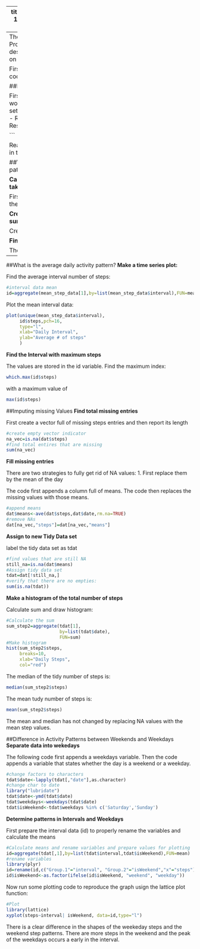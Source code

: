 
---
title: "Reproducible Research - Project 1"
author: "NK"
date: "Tuesday, May 12, 2015"
output: html_document
---
The following document is a code for Project 1 of reproducible research. It describes an exploratory data analysis on a step counter data. 

First set global options to always display code chunks:
```r
library(knitr)
opts_chunk$set(echo=TRUE)
```



##Loading and Preprocessing the Data

First, set the working directory
```r
#Set working directory
setwd("C:\\Users\\N\\Dropbox\\Coursera\\05 - Reproducible Research\\RepData_PeerAssessment1")

```

Read accelerometer data that is located in the same folder
```r
#read in data
dat=read.csv(file="activity.csv",
             header=TRUE, sep=",",
             stringsAsFactors=FALSE,
             na.strings="NA")
dat$date=as.factor(dat$date)
```

##What is the average dailty activity pattern?

**Calculate the total number of steps taken per day**

First extract the step data and the sum the steps via the aggregate function.
```r
#Take the step data and remove the NA values
mean_step_data=dat[!is.na(dat$steps),1:3]
#Calculate the sum
sum_steps=aggregate(mean_step_data[1],
                    by=list(mean_step_data$date),
                    FUN=sum)
sum_steps
```

**Create a histogram of the step summaries**

Create and show a histogram plot:
```r
#Make historgram 
hist(sum_steps$steps,
     breaks=10,
     xlab="Daily Steps",
     col="red")
```

**Find the mean and median**

The median of the number of steps is:
```r
median(sum_steps$steps)
```
The mean number of steps is:
```r
mean(sum_steps$steps)
```

---
##What is the average daily activity pattern?
**Make a time series plot:**

Find the average interval number of steps:
```r
#interval data mean
id=aggregate(mean_step_data[1],by=list(mean_step_data$interval),FUN=mean)
```

Plot the mean interval data:
```r
plot(unique(mean_step_data$interval),
     id$steps,pch=16,
     type="l",
     xlab="Daily Interval",
     ylab="Average # of steps"
     )
```

**Find the Interval with maximum steps**

The values are stored in the id variable. Find the maximum index:
```r
which.max(id$steps)
```
with a maximum value of
```r
max(id$steps)
```

##Imputing missing Values
**Find total missing entries**

First create a vector full of missing steps entries and then report its length
```r
#create empty vector indicator
na_vec=is.na(dat$steps)
#find total entires that are missing
sum(na_vec)
```

**Fill missing entries**

There are two strategies to fully get rid of NA values:
1. First replace them by the mean of the day

The code first appends a column full of means. The code then replaces the missing values with those means.

```r
#append means
dat$means<-ave(dat$steps,dat$date,rm.na=TRUE)
#remove NAs
dat[na_vec,"steps"]=dat[na_vec,"means"]
```

**Assign to new Tidy Data set**

label the tidy data set as tdat
```r
#find values that are still NA
still_na=is.na(dat$means)
#Assign tidy data set
tdat=dat[!still_na,]
#verify that there are no empties:
sum(is.na(tdat))
```

**Make a histogram of the total number of steps**

Calculate sum and draw histogram:
```r
#Calculate the sum
sum_step2=aggregate(tdat[1],
                    by=list(tdat$date),
                    FUN=sum)
#Make histogram 
hist(sum_step2$steps,
     breaks=10,
     xlab="Daily Steps",
     col="red")
```
The median of the tidy number of steps is:
```r
median(sum_step2$steps)
```
The mean tudy number of steps is:
```r
mean(sum_step2$steps)
```
The mean and median has not changed by replacing NA values with the mean step values.

##Difference in Activity Patterns between Weekends and Weekdays
**Separate data into wekedays**

The following code first appends a weekdays variable.
Then the code appends a variable that states whether the day is a weekend or a weekday.
```r
#change factors to characters
tdat$date<-lapply(tdat[,"date"],as.character)
#change char to date
library("lubridate")
tdat$date<-ymd(tdat$date)
tdat$weekdays<-weekdays(tdat$date)
tdat$isWeekend<-tdat$weekdays %in% c('Saturday','Sunday')
```

**Determine patterns in Intervals and Weekdays**

First prepare the interval data (id) to properly rename the variables and calculate the means
```r
#Calculate means and rename variables and prepare values for plotting
id=aggregate(tdat[,1],by=list(tdat$interval,tdat$isWeekend),FUN=mean)
#rename variables
library(plyr)
id=rename(id,c("Group.1"="interval", "Group.2"="isWeekend","x"="steps"))
id$isWeekend<-as.factor(ifelse(id$isWeekend, "weekend", "weekday"))
```

Now run some plotting code to reproduce the graph usign the lattice plot function:

```r
#Plot 
library(lattice)
xyplot(steps~interval| isWeekend, data=id,type="l")


```

There is a clear difference in the shapes of the weekeday steps and the weekend step patterns. There are more steps in the weekend and the peak of the weekdays occurs a early in the interval.






